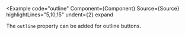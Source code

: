 
<Example
  code="outline"
  Component={Component}
  Source={Source}
  highlightLines="5,10,15"
  undent={2}
  expand
>
  The `outline` property can be added for outline buttons.
</Example>

